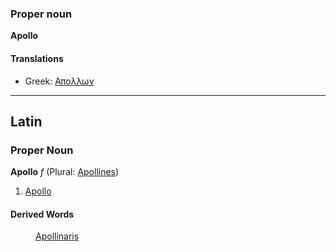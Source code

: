 ===Proper noun===
'''Apollo'''

====Translations====
*Greek: [[Απολλων]]
----
==Latin==
===Proper Noun===
'''Apollo''' ''f'' (Plural: [[Apollines]])

#[[Apollo]]
====Derived Words====
:[[Apollinaris]]
